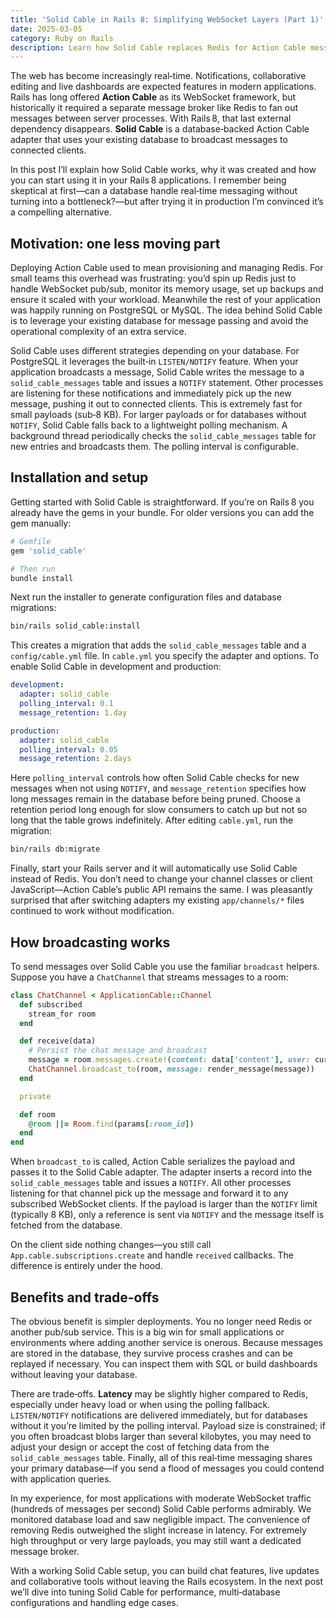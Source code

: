 ```yaml
---
title: 'Solid Cable in Rails 8: Simplifying WebSocket Layers (Part 1)'
date: 2025-03-05
category: Ruby on Rails
description: Learn how Solid Cable replaces Redis for Action Cable messaging using your database, making real‑time features easier to deploy.
---
```

The web has become increasingly real‑time. Notifications, collaborative editing and live dashboards are expected features in modern applications. Rails has long offered **Action Cable** as its WebSocket framework, but historically it required a separate message broker like Redis to fan out messages between server processes. With Rails 8, that last external dependency disappears. **Solid Cable** is a database‑backed Action Cable adapter that uses your existing database to broadcast messages to connected clients.

In this post I’ll explain how Solid Cable works, why it was created and how you can start using it in your Rails 8 applications. I remember being skeptical at first—can a database handle real‑time messaging without turning into a bottleneck?—but after trying it in production I’m convinced it’s a compelling alternative.

## Motivation: one less moving part

Deploying Action Cable used to mean provisioning and managing Redis. For small teams this overhead was frustrating: you’d spin up Redis just to handle WebSocket pub/sub, monitor its memory usage, set up backups and ensure it scaled with your workload. Meanwhile the rest of your application was happily running on PostgreSQL or MySQL. The idea behind Solid Cable is to leverage your existing database for message passing and avoid the operational complexity of an extra service.

Solid Cable uses different strategies depending on your database. For PostgreSQL it leverages the built‑in `LISTEN/NOTIFY` feature. When your application broadcasts a message, Solid Cable writes the message to a `solid_cable_messages` table and issues a `NOTIFY` statement. Other processes are listening for these notifications and immediately pick up the new message, pushing it out to connected clients. This is extremely fast for small payloads (sub‑8 KB). For larger payloads or for databases without `NOTIFY`, Solid Cable falls back to a lightweight polling mechanism. A background thread periodically checks the `solid_cable_messages` table for new entries and broadcasts them. The polling interval is configurable.

## Installation and setup

Getting started with Solid Cable is straightforward. If you’re on Rails 8 you already have the gems in your bundle. For older versions you can add the gem manually:

```ruby
# Gemfile
gem 'solid_cable'

# Then run
bundle install
```

Next run the installer to generate configuration files and database migrations:

```bash
bin/rails solid_cable:install
```

This creates a migration that adds the `solid_cable_messages` table and a `config/cable.yml` file. In `cable.yml` you specify the adapter and options. To enable Solid Cable in development and production:

```yaml
development:
  adapter: solid_cable
  polling_interval: 0.1
  message_retention: 1.day

production:
  adapter: solid_cable
  polling_interval: 0.05
  message_retention: 2.days
```

Here `polling_interval` controls how often Solid Cable checks for new messages when not using `NOTIFY`, and `message_retention` specifies how long messages remain in the database before being pruned. Choose a retention period long enough for slow consumers to catch up but not so long that the table grows indefinitely. After editing `cable.yml`, run the migration:

```bash
bin/rails db:migrate
```

Finally, start your Rails server and it will automatically use Solid Cable instead of Redis. You don’t need to change your channel classes or client JavaScript—Action Cable’s public API remains the same. I was pleasantly surprised that after switching adapters my existing `app/channels/*` files continued to work without modification.

## How broadcasting works

To send messages over Solid Cable you use the familiar `broadcast` helpers. Suppose you have a `ChatChannel` that streams messages to a room:

```ruby
class ChatChannel < ApplicationCable::Channel
  def subscribed
    stream_for room
  end

  def receive(data)
    # Persist the chat message and broadcast
    message = room.messages.create!(content: data['content'], user: current_user)
    ChatChannel.broadcast_to(room, message: render_message(message))
  end

  private

  def room
    @room ||= Room.find(params[:room_id])
  end
end
```

When `broadcast_to` is called, Action Cable serializes the payload and passes it to the Solid Cable adapter. The adapter inserts a record into the `solid_cable_messages` table and issues a `NOTIFY`. All other processes listening for that channel pick up the message and forward it to any subscribed WebSocket clients. If the payload is larger than the `NOTIFY` limit (typically 8 KB), only a reference is sent via `NOTIFY` and the message itself is fetched from the database.

On the client side nothing changes—you still call `App.cable.subscriptions.create` and handle `received` callbacks. The difference is entirely under the hood.

## Benefits and trade‑offs

The obvious benefit is simpler deployments. You no longer need Redis or another pub/sub service. This is a big win for small applications or environments where adding another service is onerous. Because messages are stored in the database, they survive process crashes and can be replayed if necessary. You can inspect them with SQL or build dashboards without leaving your database.

There are trade‑offs. **Latency** may be slightly higher compared to Redis, especially under heavy load or when using the polling fallback. `LISTEN/NOTIFY` notifications are delivered immediately, but for databases without it you’re limited by the polling interval. Payload size is constrained; if you often broadcast blobs larger than several kilobytes, you may need to adjust your design or accept the cost of fetching data from the `solid_cable_messages` table. Finally, all of this real‑time messaging shares your primary database—if you send a flood of messages you could contend with application queries.

In my experience, for most applications with moderate WebSocket traffic (hundreds of messages per second) Solid Cable performs admirably. We monitored database load and saw negligible impact. The convenience of removing Redis outweighed the slight increase in latency. For extremely high throughput or very large payloads, you may still want a dedicated message broker.

With a working Solid Cable setup, you can build chat features, live updates and collaborative tools without leaving the Rails ecosystem. In the next post we’ll dive into tuning Solid Cable for performance, multi‑database configurations and handling edge cases.